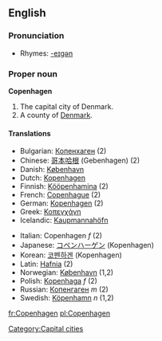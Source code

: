 {{wikipedia}}
==English==

===Pronunciation===
*Rhymes: [[Rhymes:English:-eɪɡən|-eɪɡən]]

===Proper noun===
'''Copenhagen'''
#The capital city of Denmark.
#A county of [[Denmark]].

====Translations====
{{top}}
*Bulgarian: [[Копенхаген]] (2)
*Chinese: [[哥本哈根]] (Gebenhagen) (2)
*Danish: [[København]]
*Dutch: [[Kopenhagen]]
*Finnish: [[Kööpenhamina]] (2)
*French: [[Copenhague]] (2)
*German: [[Kopenhagen]] (2)
*Greek: [[Κοπεγχάγη]]
*Icelandic: [[Kaupmannahöfn]] {{f}}
{{mid}}
*Italian: Copenhagen ''f'' (2)
*Japanese: [[コペンハーゲン]] (Kopenhagen)
*Korean: [[코펜하겐]] (Kopenhagen)
*Latin: [[Hafnia]] (2)
*Norwegian: [[København]] (1,2)
*Polish: [[Kopenhaga]] ''f'' (2)
*Russian: [[Копенгаген]] ''m'' (2)
*Swedish: [[Köpenhamn]] ''n'' (1,2)
{{bottom}}

[[Category:Capital cities]]

[[fr:Copenhagen]]
[[pl:Copenhagen]]